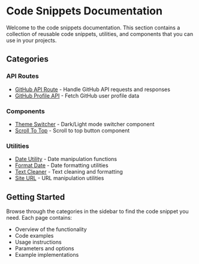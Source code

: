 # Code Snippets Documentation

Welcome to the code snippets documentation. This section contains a collection of reusable code snippets, utilities, and components that you can use in your projects.

## Categories

### API Routes
- [GitHub API Route](/gist/github-api-route) - Handle GitHub API requests and responses
- [GitHub Profile API](/gist/github-profile-api) - Fetch GitHub user profile data

### Components
- [Theme Switcher](/gist/theme-switcher-component) - Dark/Light mode switcher component
- [Scroll To Top](/gist/scroll-to-top-component) - Scroll to top button component

### Utilities
- [Date Utility](/gist/date-utility) - Date manipulation functions
- [Format Date](/gist/format-date-utility) - Date formatting utilities
- [Text Cleaner](/gist/text-cleaner) - Text cleaning and formatting
- [Site URL](/gist/site-url-utility) - URL manipulation utilities

## Getting Started

Browse through the categories in the sidebar to find the code snippet you need. Each page contains:
- Overview of the functionality
- Code examples
- Usage instructions
- Parameters and options
- Example implementations
